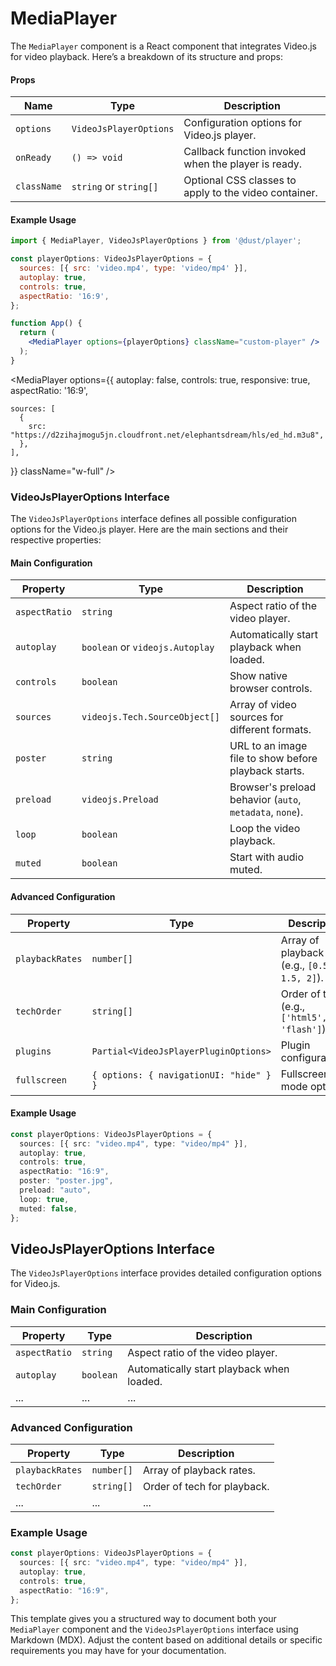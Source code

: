 # MediaPlayer

The `MediaPlayer` component is a React component that integrates Video.js for video playback. Here’s a breakdown of its structure and props:

#### Props

| Name        | Type                   | Description                                           |
| ----------- | ---------------------- | ----------------------------------------------------- |
| `options`   | `VideoJsPlayerOptions` | Configuration options for Video.js player.            |
| `onReady`   | `() => void`           | Callback function invoked when the player is ready.   |
| `className` | `string` or `string[]` | Optional CSS classes to apply to the video container. |

#### Example Usage

```jsx
import { MediaPlayer, VideoJsPlayerOptions } from '@dust/player';

const playerOptions: VideoJsPlayerOptions = {
  sources: [{ src: 'video.mp4', type: 'video/mp4' }],
  autoplay: true,
  controls: true,
  aspectRatio: '16:9',
};

function App() {
  return (
    <MediaPlayer options={playerOptions} className="custom-player" />
  );
}
```


<MediaPlayer
  options={{
    autoplay: false,
    controls: true,
    responsive: true,
    aspectRatio: '16:9',

    sources: [
      {
        src: "https://d2zihajmogu5jn.cloudfront.net/elephantsdream/hls/ed_hd.m3u8",
      },
    ],

}}
className="w-full"
/>

### VideoJsPlayerOptions Interface

The `VideoJsPlayerOptions` interface defines all possible configuration options for the Video.js player. Here are the main sections and their respective properties:

#### Main Configuration

| Property      | Type                            | Description                                              |
| ------------- | ------------------------------- | -------------------------------------------------------- |
| `aspectRatio` | `string`                        | Aspect ratio of the video player.                        |
| `autoplay`    | `boolean` or `videojs.Autoplay` | Automatically start playback when loaded.                |
| `controls`    | `boolean`                       | Show native browser controls.                            |
| `sources`     | `videojs.Tech.SourceObject[]`   | Array of video sources for different formats.            |
| `poster`      | `string`                        | URL to an image file to show before playback starts.     |
| `preload`     | `videojs.Preload`               | Browser's preload behavior (`auto`, `metadata`, `none`). |
| `loop`        | `boolean`                       | Loop the video playback.                                 |
| `muted`       | `boolean`                       | Start with audio muted.                                  |

#### Advanced Configuration

| Property        | Type                                    | Description                                         |
| --------------- | --------------------------------------- | --------------------------------------------------- |
| `playbackRates` | `number[]`                              | Array of playback rates (e.g., `[0.5, 1, 1.5, 2]`). |
| `techOrder`     | `string[]`                              | Order of tech (e.g., `['html5', 'flash']`).         |
| `plugins`       | `Partial<VideoJsPlayerPluginOptions>`   | Plugin configurations.                              |
| `fullscreen`    | `{ options: { navigationUI: "hide" } }` | Fullscreen mode options.                            |

#### Example Usage

```typescript
const playerOptions: VideoJsPlayerOptions = {
  sources: [{ src: "video.mp4", type: "video/mp4" }],
  autoplay: true,
  controls: true,
  aspectRatio: "16:9",
  poster: "poster.jpg",
  preload: "auto",
  loop: true,
  muted: false,
};
```

## VideoJsPlayerOptions Interface

The `VideoJsPlayerOptions` interface provides detailed configuration options for Video.js.

### Main Configuration

| Property      | Type      | Description                               |
| ------------- | --------- | ----------------------------------------- |
| `aspectRatio` | `string`  | Aspect ratio of the video player.         |
| `autoplay`    | `boolean` | Automatically start playback when loaded. |
| ...           | ...       | ...                                       |

### Advanced Configuration

| Property        | Type       | Description                 |
| --------------- | ---------- | --------------------------- |
| `playbackRates` | `number[]` | Array of playback rates.    |
| `techOrder`     | `string[]` | Order of tech for playback. |
| ...             | ...        | ...                         |

### Example Usage

```typescript
const playerOptions: VideoJsPlayerOptions = {
  sources: [{ src: "video.mp4", type: "video/mp4" }],
  autoplay: true,
  controls: true,
  aspectRatio: "16:9",
};
```

This template gives you a structured way to document both your `MediaPlayer` component and the `VideoJsPlayerOptions` interface using Markdown (MDX). Adjust the content based on additional details or specific requirements you may have for your documentation.
